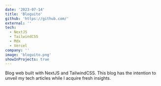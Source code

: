 ```yaml
---
date: '2023-07-14'
title: 'Bloguito'
github: 'https://github.com/'
external: ''
tech:
  - NextJS
  - TailwindCSS
  - Mdx
  - Vercel
company: ''
image: 'bloguito.png'
showInProjects: true
---
```


Blog web built with NextJS and TailwindCSS. This blog has the intention to unveil my tech articles while I acquire fresh insights.